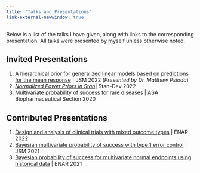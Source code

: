 ```yaml
---
title: "Talks and Presentations"
link-external-newwindow: true
---
```


Below is a list of the talks I have given, along with links to the corresponding presentation. All talks were presented by myself unless otherwise noted.

## Invited Presentations

1.  [A hierarchical prior for generalized linear models based on predictions for the mean response](https://www.overleaf.com/read/jxrtbgwdfgtg) \| JSM 2022 (*Presented by Dr. Matthew Psioda*)
2.  [*Normalized Power Priors in Stan*](https://www.overleaf.com/read/ttxpxvbckgcb)\| Stan-Dev 2022
3.  [Multivariate probability of success for rare diseases](https://www.overleaf.com/read/vdhtymngrtjm) \| ASA Biopharmaceutical Section 2020

## Contributed Presentations

1.  [Design and analysis of clinical trials with mixed outcome types](https://www.overleaf.com/read/srytnjghxbtp) \| ENAR 2022
2.  [Bayesian multivariate probability of success with type 1 error control](https://www.overleaf.com/read/swttngsgdsvc) \| JSM 2021
3.  [Bayesian probability of success for multivariate normal endpoints using historical data](https://www.overleaf.com/read/vmnvmdbsphyd) \| ENAR 2021
